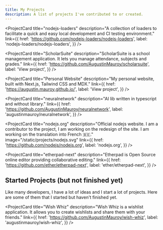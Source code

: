 ```yaml
---
title: My Projects
description: A list of projects I've contributed to or created.
---
```


<ProjectCard
  title="nodejs-loaders"
  description="A collection of loaders to facilitate a quick and easy local development and CI testing environment."
  link={{
    href: 'https://github.com/nodejs-loaders/nodejs-loaders',
    label: 'nodejs-loaders/nodejs-loaders',
  }}
/>

<ProjectCard
  title="ScholarSuite"
  description="ScholarSuite is a school management application. It lets you manage attendance, subjects and grades."
  link={{
    href: 'https://github.com/AugustinMauroy/scholarsuite',
    label: 'View project',
  }}
/>

<ProjectCard
  title="Personal Website"
  description="My personal website, built with Next.js, Tailwind CSS and MDX."
  link={{
    href: 'https://augustin.mauroy.github.io/',
    label: 'View project',
  }}
/>

<ProjectCard
  title="neuralnetwork"
  description="AI lib written in typescript and without library."
  link={{
    href: 'https://github.com/AugustinMauroy/neuralnetwork',
    label: 'augustinmauroy/neuralnetwork',
  }}
/>

<ProjectCard
  title="nodejs.org"
  description="Official nodejs website. I am a contributor to the project, I am working on the redesign of the site. I am working on the translation into French  🇧🇪."
  image="/static/projects/nodejs.svg"
  link={{
    href: 'https://github.com/nodejs/nodejs.org',
    label: 'nodejs.org',
  }}
/>

<ProjectCard
  title="etherpad-next"
  description="Etherpad is Open Source online editor providing collaborative editing."
  link={{
    href: 'https://github.com/ether/etherpad-next',
    label: 'ether/etherpad-next',
  }}
/>

## Started Projects (but not finished yet)

Like many developers, I have a lot of ideas and I start a lot of projects. Here are some of them that I started but haven't finished yet.

<ProjectCard
  title="Wish Whiz"
  description="Wish Whiz is a wishlist application. It allows you to create wishlists and share them with your friends."
  link={{
    href: 'https://github.com/AugustinMauroy/wish-whiz',
    label: 'augustinmauroy/wish-whiz',
  }}
/>
